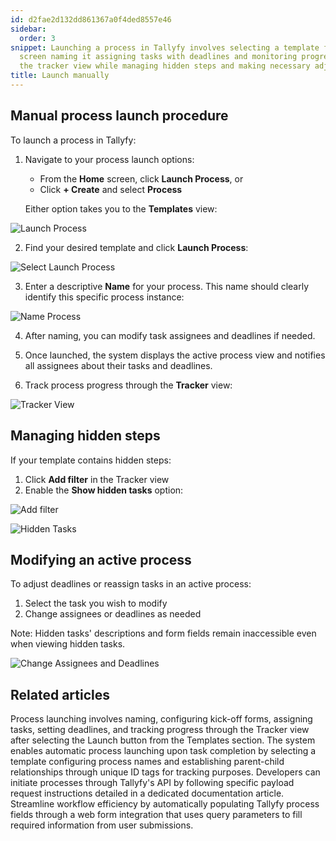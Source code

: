 ```yaml
---
id: d2fae2d132dd861367a0f4ded8557e46
sidebar:
  order: 3
snippet: Launching a process in Tallyfy involves selecting a template from the home
  screen naming it assigning tasks with deadlines and monitoring progress through
  the tracker view while managing hidden steps and making necessary adjustments.
title: Launch manually
---
```


## Manual process launch procedure

To launch a process in Tallyfy:

1. Navigate to your process launch options:
   * From the **Home** screen, click **Launch Process**, or
   * Click **+ Create** and select **Process**

   Either option takes you to the **Templates** view:

![Launch Process](https://screenshots.tallyfy.com/tallyfy%2Fpro%2Fdesktop-light-launch-process-from-home.png)

2. Find your desired template and click **Launch Process**:

![Select Launch Process](https://screenshots.tallyfy.com/tallyfy%2Fpro%2Fdesktop-light-click-launch-process.png)

3. Enter a descriptive **Name** for your process. This name should clearly identify this specific process instance:

![Name Process](https://screenshots.tallyfy.com/tallyfy%2Fpro%2Fdesktop-light-name-process-before-launch.png)

4. After naming, you can modify task assignees and deadlines if needed.

5. Once launched, the system displays the active process view and notifies all assignees about their tasks and deadlines.

6. Track process progress through the **Tracker** view:

![Tracker View](https://screenshots.tallyfy.com/tallyfy%2Fpro%2Fdesktop-light-showcase-tracker-tab.png)

## Managing hidden steps

If your template contains hidden steps:

1. Click **Add filter** in the Tracker view
2. Enable the **Show hidden tasks** option:

![Add filter](https://screenshots.tallyfy.com/tallyfy%2Fpro%2Fdesktop-light-click-filter.png)

![Hidden Tasks](https://screenshots.tallyfy.com/tallyfy%2Fpro%2Fdesktop-light-click-show-hidden-tasks.png)

## Modifying an active process

To adjust deadlines or reassign tasks in an active process:

1. Select the task you wish to modify
2. Change assignees or deadlines as needed

Note: Hidden tasks' descriptions and form fields remain inaccessible even when viewing hidden tasks.

![Change Assignees and Deadlines](https://screenshots.tallyfy.com/tallyfy%2Fpro%2Fdesktop-light-change-deadlines-ongoing-process.png)


## Related articles
<CardGrid>
<LinkTitleCard header="<b>Tutorials > Launch a process</b>" href="/products/pro/tutorials/your-first-process/" > Process launching involves naming, configuring kick-off forms, assigning tasks, setting deadlines, and tracking progress through the Tracker view after selecting the Launch button from the Templates section. </LinkTitleCard>
<LinkTitleCard header="<b>Launching > Launch another process when a task is completed</b>" href="/products/pro/launching/launch-process-when-task-is-completed/" > The system enables automatic process launching upon task completion by selecting a template configuring process names and establishing parent-child relationships through unique ID tags for tracking purposes. </LinkTitleCard>
<LinkTitleCard header="<b>Triggers > Launch via API</b>" href="/products/pro/launching/triggers/via-api/" > Developers can initiate processes through Tallyfy's API by following specific payload request instructions detailed in a dedicated documentation article. </LinkTitleCard>
<LinkTitleCard header="<b>Launching > Launch a process from a web form</b>" href="/products/pro/launching/how-to-launch-a-tallyfy-process-from-a-webform/" > Streamline workflow efficiency by automatically populating Tallyfy process fields through a web form integration that uses query parameters to fill required information from user submissions. </LinkTitleCard>
</CardGrid>